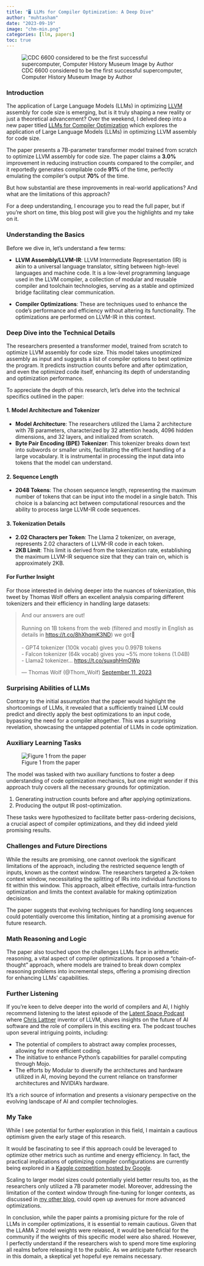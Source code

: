 ```yaml
---
title: "🖥️​ LLMs for Compiler Optimization: A Deep Dive"
author: "muhtasham"
date: "2023-09-19"
image: "chm-min.png"
categories: [llm, papers]
toc: true
---
```


![CDC 6600 considered to be the first successful supercomputer, Computer History Museum Image by Author](chm-min.png)

### **Introduction**

The application of Large Language Models (LLMs) in optimizing [LLVM](https://llvm.org/) assembly for code size is emerging, but is it truly shaping a new reality or just a theoretical advancement? Over the weekend, I delved deep into a new paper titled [LLMs for Compiler Optimization](https://arxiv.org/pdf/2309.07062.pdf) which explores the application of Large Language Models (LLMs) in optimizing LLVM assembly for code size.

The paper presents a 7B-parameter transformer model trained from scratch to optimize LLVM assembly for code size. The paper claims a **3.0%** improvement in reducing instruction counts compared to the compiler, and it reportedly generates compilable code **91%** of the time, perfectly emulating the compiler's output **70%** of the time. 

But how substantial are these improvements in real-world applications? And what are the limitations of this approach? 

For a deep understanding, I encourage you to read the full paper, but if you're short on time, this blog post will give you the highlights and my take on it.

### **Understanding the Basics**

Before we dive in, let's understand a few terms:

- **LLVM Assembly/LLVM-IR**: LLVM Intermediate Representation (IR) is akin to a universal language translator, sitting between high-level languages and machine code. It is a low-level programming language used in the LLVM compiler, a collection of modular and reusable compiler and toolchain technologies, serving as a stable and optimized bridge facilitating clear communication.

- **Compiler Optimizations**: These are techniques used to enhance the code's performance and efficiency without altering its functionality. The optimizations are performed on LLVM-IR in this context.

### **Deep Dive into the Technical Details**

The researchers presented a transformer model, trained from scratch to optimize LLVM assembly for code size. This model takes unoptimized assembly as input and suggests a list of compiler options to best optimize the program. It predicts instruction counts before and after optimization, and even the optimized code itself, enhancing its depth of understanding and optimization performance.

To appreciate the depth of this research, let's delve into the technical specifics outlined in the paper:

#### **1. Model Architecture and Tokenizer**
- **Model Architecture**: The researchers utilized the Llama 2 architecture with 7B parameters, characterized by 32 attention heads, 4096 hidden dimensions, and 32 layers, and initialized from scratch.
- **Byte Pair Encoding (BPE) Tokenizer**: This tokenizer breaks down text into subwords or smaller units, facilitating the efficient handling of a large vocabulary. It is instrumental in processing the input data into tokens that the model can understand.

#### **2. Sequence Length**
- **2048 Tokens**: The chosen sequence length, representing the maximum number of tokens that can be input into the model in a single batch. This choice is a balancing act between computational resources and the ability to process large LLVM-IR code sequences.

#### **3. Tokenization Details**
- **2.02 Characters per Token**: The Llama 2 tokenizer, on average, represents 2.02 characters of LLVM-IR code in each token.
- **2KB Limit**: This limit is derived from the tokenization rate, establishing the maximum LLVM-IR sequence size that they can train on, which is approximately 2KB.

::: {.callout-note collapse="true"}
#### For Further Insight
For those interested in delving deeper into the nuances of tokenization, this tweet by Thomas Wolf offers an excellent analysis comparing different tokenizers and their efficiency in handling large datasets:
<blockquote class="twitter-tweet"><p lang="en" dir="ltr">And our answers are out!<br><br>Running on 1B tokens from the web (filtered and mostly in English as details in <a href="https://t.co/8hXhqmK3ND">https://t.co/8hXhqmK3ND</a>) we got🥁<br><br>- GPT4 tokenizer (100k vocab) gives you 0.997B tokens <br>- Falcon tokenizer (64k vocab) gives you ~5% more tokens (1.04B)<br>- Llama2 tokenizer… <a href="https://t.co/suxqhHmOWp">https://t.co/suxqhHmOWp</a></p>&mdash; Thomas Wolf (@Thom_Wolf) <a href="https://twitter.com/Thom_Wolf/status/1701206627859206450?ref_src=twsrc%5Etfw">September 11, 2023</a></blockquote> <script async src="https://platform.twitter.com/widgets.js" charset="utf-8"></script>
:::

### **Surprising Abilities of LLMs**

Contrary to the initial assumption that the paper would highlight the shortcomings of LLMs, it revealed that a sufficiently trained LLM could predict and directly apply the best optimizations to an input code, bypassing the need for a compiler altogether. This was a surprising revelation, showcasing the untapped potential of LLMs in code optimization.

### **Auxiliary Learning Tasks**

![Figure 1 from the paper](./fig1.png)

The model was tasked with two auxiliary functions to foster a deep understanding of code optimization mechanics, but one might wonder if this approach truly covers all the necessary grounds for optimization.

1. Generating instruction counts before and after applying optimizations.
2. Producing the output IR post-optimization.

These tasks were hypothesized to facilitate better pass-ordering decisions, a crucial aspect of compiler optimizations, and they did indeed yield promising results.

### **Challenges and Future Directions**

While the results are promising, one cannot overlook the significant limitations of the approach, including the restricted sequence length of inputs, known as the context window. The researchers targeted a 2k-token context window, necessitating the splitting of IRs into individual functions to fit within this window. This approach, albeit effective, curtails intra-function optimization and limits the context available for making optimization decisions.

The paper suggests that evolving techniques for handling long sequences could potentially overcome this limitation, hinting at a promising avenue for future research.

### **Math Reasoning and Logic**

The paper also touched upon the challenges LLMs face in arithmetic reasoning, a vital aspect of compiler optimizations. It proposed a "chain-of-thought" approach, where models are trained to break down complex reasoning problems into incremental steps, offering a promising direction for enhancing LLMs' capabilities.

### **Further Listening**

If you're keen to delve deeper into the world of compilers and AI, I highly recommend listening to the latest episode of the [Latent Space Podcast](https://latent.space/p/modular) where [Chris Lattner](https://twitter.com/clattner_llvm) inventor of LLVM, shares insights on the future of AI software and the role of compilers in this exciting era. The podcast touches upon several intriguing points, including:

- The potential of compilers to abstract away complex processes, allowing for more efficient coding.
- The initiative to enhance Python's capabilities for parallel computing through Mojo.
- The efforts by Modular to diversify the architectures and hardware utilized in AI, moving beyond the current reliance on transformer architectures and NVIDIA's hardware.

It's a rich source of information and presents a visionary perspective on the evolving landscape of AI and compiler technologies.


### **My Take**

While I see potential for further exploration in this field, I maintain a cautious optimism given the early stage of this research. 

It would be fascinating to see if this approach could be leveraged to optimize other metrics such as runtime and energy efficiency. In fact, the practical implications of optimizing compiler configurations are currently being explored in a [Kaggle competition hosted by Google](https://www.kaggle.com/competitions/predict-ai-model-runtime).

Scaling to larger model sizes could potentially yield better results too, as the researchers only utilized a 7B parameter model. Moreover, addressing the limitation of the context window through fine-tuning for longer contexts, as discussed in [my other blog](https://muhtasham.github.io/blog/posts/explore-context/), could open up avenues for more advanced optimizations.

In conclusion, while the paper paints a promising picture for the role of LLMs in compiler optimizations, it is essential to remain cautious. Given that the LLAMA 2 model weights were released, it would be beneficial for the community if the weights of this specific model were also shared. However, I perfectly understand if the researchers wish to spend more time exploring all realms before releasing it to the public. As we anticipate further research in this domain, a skeptical yet hopeful eye remains necessary.